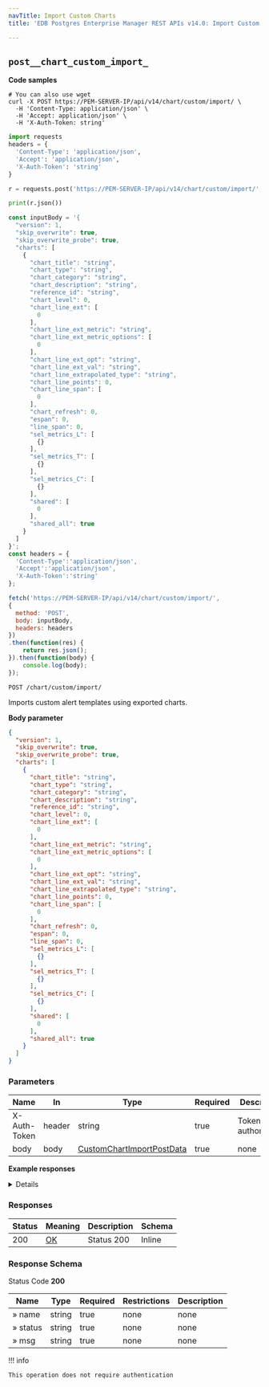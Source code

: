 ```yaml
---
navTitle: Import Custom Charts
title: 'EDB Postgres Enterprise Manager REST APIs v14.0: Import Custom Charts'

---
```




## `post__chart_custom_import_`

**Code samples**

<TabContainer syncKey="language">

<Tab title="cURL">

```shell
# You can also use wget
curl -X POST https://PEM-SERVER-IP/api/v14/chart/custom/import/ \
  -H 'Content-Type: application/json' \
  -H 'Accept: application/json' \
  -H 'X-Auth-Token: string'

```

</Tab>

<Tab title="Python">

```python
import requests
headers = {
  'Content-Type': 'application/json',
  'Accept': 'application/json',
  'X-Auth-Token': 'string'
}

r = requests.post('https://PEM-SERVER-IP/api/v14/chart/custom/import/', headers = headers)

print(r.json())

```

</Tab>

<Tab title="JavaScript">

```javascript
const inputBody = '{
  "version": 1,
  "skip_overwrite": true,
  "skip_overwrite_probe": true,
  "charts": [
    {
      "chart_title": "string",
      "chart_type": "string",
      "chart_category": "string",
      "chart_description": "string",
      "reference_id": "string",
      "chart_level": 0,
      "chart_line_ext": [
        0
      ],
      "chart_line_ext_metric": "string",
      "chart_line_ext_metric_options": [
        0
      ],
      "chart_line_ext_opt": "string",
      "chart_line_ext_val": "string",
      "chart_line_extrapolated_type": "string",
      "chart_line_points": 0,
      "chart_line_span": [
        0
      ],
      "chart_refresh": 0,
      "espan": 0,
      "line_span": 0,
      "sel_metrics_L": [
        {}
      ],
      "sel_metrics_T": [
        {}
      ],
      "sel_metrics_C": [
        {}
      ],
      "shared": [
        0
      ],
      "shared_all": true
    }
  ]
}';
const headers = {
  'Content-Type':'application/json',
  'Accept':'application/json',
  'X-Auth-Token':'string'
};

fetch('https://PEM-SERVER-IP/api/v14/chart/custom/import/',
{
  method: 'POST',
  body: inputBody,
  headers: headers
})
.then(function(res) {
    return res.json();
}).then(function(body) {
    console.log(body);
});

```

</Tab>

</TabContainer>

`POST /chart/custom/import/`

Imports custom alert templates using exported charts.

**Body parameter**

```json
{
  "version": 1,
  "skip_overwrite": true,
  "skip_overwrite_probe": true,
  "charts": [
    {
      "chart_title": "string",
      "chart_type": "string",
      "chart_category": "string",
      "chart_description": "string",
      "reference_id": "string",
      "chart_level": 0,
      "chart_line_ext": [
        0
      ],
      "chart_line_ext_metric": "string",
      "chart_line_ext_metric_options": [
        0
      ],
      "chart_line_ext_opt": "string",
      "chart_line_ext_val": "string",
      "chart_line_extrapolated_type": "string",
      "chart_line_points": 0,
      "chart_line_span": [
        0
      ],
      "chart_refresh": 0,
      "espan": 0,
      "line_span": 0,
      "sel_metrics_L": [
        {}
      ],
      "sel_metrics_T": [
        {}
      ],
      "sel_metrics_C": [
        {}
      ],
      "shared": [
        0
      ],
      "shared_all": true
    }
  ]
}
```

<span id="post__chart_custom_import_-parameters"></span>

### Parameters



| Name         | In     | Type                                                                    | Required | Description            |
| ------------ | ------ | ----------------------------------------------------------------------- | -------- | ---------------------- |
| X-Auth-Token | header | string                                                                  | true     | Token of authorization |
| body         | body   | [CustomChartImportPostData](schemas.mdx#tocs_customchartimportpostdata) | true     | none                   |

**Example responses**

<Details summary="200 Response">

```json
[
  {
    "name": "string",
    "status": "string",
    "msg": "string"
  }
]
```

</Details>

<span id="post__chart_custom_import_-responses"></span>

### Responses



| Status | Meaning                                                 | Description | Schema |
| ------ | ------------------------------------------------------- | ----------- | ------ |
| 200    | [OK](https://tools.ietf.org/html/rfc7231#section-6.3.1) | Status 200  | Inline |

<span id="post__chart_custom_import_-responseschema"></span>

### Response Schema



Status Code **200**

| Name     | Type   | Required | Restrictions | Description |
| -------- | ------ | -------- | ------------ | ----------- |
| » name   | string | true     | none         | none        |
| » status | string | true     | none         | none        |
| » msg    | string | true     | none         | none        |

!!! info

    This operation does not require authentication




<span id="edb-postgres-enterprise-manager-rest-apis-export-custom-dashboards"></span>
